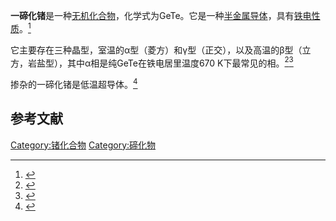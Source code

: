 {{chembox
| verifiedrevid = 408046099
| ImageFile = Germanium(II)-tellurid.png
| ImageSize = 240px
| ImageCaption = Unit cell of germanium telluride.
| ImageAlt = Unit cell of rhombohedral germanium telluride under standard conditions. The purple atoms represent the germanium ions.
| IUPACName = 
| OtherNames = 碲化锗(II)
|Section1={{Chembox Identifiers
| ChemSpiderID_Ref = {{chemspidercite|correct|chemspider}}
| ChemSpiderID = 74888
| InChI = 1/GeTe2/c2-1-3
| SMILES = [Te]=[Ge]
| InChIKey = GPMBECJIPQBCKI-UHFFFAOYAU
| StdInChI_Ref = {{stdinchicite|correct|chemspider}}
| StdInChI = 1S/GeTe2/c2-1-3
| StdInChIKey_Ref = {{stdinchicite|correct|chemspider}}
| StdInChIKey = GPMBECJIPQBCKI-UHFFFAOYSA-N
| CASNo = 12025-39-7
| CASNo_Ref = {{cascite|correct|CAS}}
| PubChem = 16213264
  }}
|Section2={{Chembox Properties
| Formula = GeTe
| MolarMass = 200.21
| Appearance = 固体
| Density = 6.14 g/cm<sup>3</sup>
| MeltingPtC = 725 
| BoilingPtC = 
| Solubility = 
| RefractIndex = 5
| BandGap = 0.6 eV <ref>{{cite journal| journal = Phys. Rev.| author = R. Tsu| volume = 172| pages =  779–788 | year =1968| title = Optical and Electrical Properties and Band Structure of GeTe and SnTe| doi = 10.1103/PhysRev.172.779| issue = 3 |bibcode = 1968PhRv..172..779T |display-authors=etal}}</ref>
  }}
|Section3={{Chembox Structure
| CrystalStruct = [[菱方晶系|菱方]], [[Pearson符号|hR6]]
| SpaceGroup = R3m, No. 160
| LattConst_a = 4.1719 Å
| LattConst_c = 10.710 Å
| UnitCellVolume =  161.430 Å<sup>3</sup>
| LattConst_ref = <ref>{{Cite journal | doi=10.1002/pssb.201248412| title=Lattice dynamics and structure of Ge ''Te'', Sn ''Te'' and Pb ''Te''| year=2013| last1=Bauer Pereira| first1=Paula| last2=Sergueev| first2=Ilya| last3=Gorsse| first3=Stéphane| last4=Dadda| first4=Jayaram| last5=Müller| first5=Eckhard| last6=Hermann| first6=Raphaël P.| journal=Physica Status Solidi (B)| volume=250| issue=7| pages=1300–1307| bibcode=2013PSSBR.250.1300B}}</ref>
}}
|Section7={{Chembox Hazards
| MainHazards = 
| FlashPt = 
| AutoignitionPt = 
  }}
|Section8={{Chembox Related
| OtherAnions = [[一氧化锗|一氧化锗]]<br/>[[一硫化锗|一硫化锗]]<br/>[[一硒化锗|一硒化锗]]
  }}
}}
'''一碲化锗'''是一种[[无机化合物|无机化合物]]，化学式为GeTe。它是一种[[半金属_(能带理论)|半金属导体]]，具有[[铁电性|铁电性质]]。<ref>{{cite journal| journal = Phase Transitions| volume = 60| page = 67| year = 1997| title = Influence of Se, Pb and Mn impurities on the ferroelectric phase transition in GeTe studied by EXAFS| author1 = A. I. Lebedev| author2 = I. A. Sluchinskaya| author3 = V. N. Demin| author4 = I. H. Munro| issue = 2| url = http://semiconductors.phys.msu.su/publ/phtr.html| doi = 10.1080/01411599708220051| access-date = 2021-02-15| archive-date = 2016-03-03| archive-url = https://web.archive.org/web/20160303211126/http://semiconductors.phys.msu.su/publ/phtr.html}}</ref>

它主要存在三种晶型，室温的α型（菱方）和γ型（正交），以及高温的β型（立方，岩盐型），其中α相是纯GeTe在铁电居里温度670 K下最常见的相。<ref>{{cite book|url=https://books.google.com/books?id=umUyWSUgRYgC&pg=PA12|page=12|title =Growth of Crystals|author1=E. I. Givargizov |author2=A.M. Mel'nikova | publisher =Birkhäuser| year = 2002| isbn = 0-306-18121-5}}</ref><ref>{{Cite journal | last1 = Pawley | first1 = G. | last2 = Cochran | first2 = W. | last3 = Cowley | first3 = R. | last4 = Dolling | first4 = G. | title = Diatomic Ferroelectrics | doi = 10.1103/PhysRevLett.17.753 | journal = Physical Review Letters | volume = 17 | issue = 14 | pages = 753 | year = 1966 |bibcode = 1966PhRvL..17..753P }}</ref>

掺杂的一碲化锗是低温超导体。<ref>{{Cite journal | last1 = Hein | first1 = R. | last2 = Gibson | first2 = J. | last3 = Mazelsky | first3 = R. | last4 = Miller | first4 = R. | last5 = Hulm | first5 = J. | title = Superconductivity in Germanium Telluride | doi = 10.1103/PhysRevLett.12.320 | journal = Physical Review Letters | volume = 12 | issue = 12 | pages = 320 | year = 1964 |bibcode = 1964PhRvL..12..320H }}</ref>

==参考文献==
{{reflist}}

{{锗化合物}}
{{碲化物}}

[[Category:锗化合物|Category:锗化合物]]
[[Category:碲化物|Category:碲化物]]
